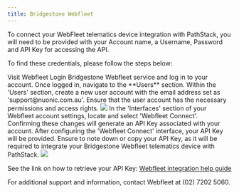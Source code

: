 ```yaml
---
title: Bridgestone Webfleet
---
```


To connect your WebFleet telematics device integration with PathStack, you will need to be provided with your Account name, a Username, Password and API Key for accessing the API. 


To find these credentials, please follow the steps below:

<Steps>

  <Step title = "Login to your Webfleet account">
Visit Webfleet Login Bridgestone Webfleet service and log in to your account. Once logged in, navigate to the **Users** section.
  </Step>

  <Step title="Create a new user for PathStack">
   Within the 'Users' section, create a new user account with the email address set as 'support@nuonic.com.au'. Ensure that the user account has the necessary permissions and access rights.

  <img src="images/Integration-guides/wf_1.png" />

  </Step>
<Step title="Configure Webfleet Connect interface">
   In the 'Interfaces' section of your Webfleet account settings, locate and select 'Webfleet Connect'. Confirming these changes will generate an API Key associated with your account.

  </Step>
  <Step title="Retrieve your credentials">
  After configuring the 'Webfleet Connect' interface, your API Key will be provided. Ensure to note down or copy your API Key, as it will be required to integrate your Bridgestone Webfleet telematics device with PathStack.
<img src="images/Integration-guides/wf_2.png" />

See the link on how to retrieve your API Key:
[Webfleet integration help guide](https://www.webfleet.com/en_gb/webfleet/partners/integration/developer-resources/#apikey)

</Step>
</Steps>


<Warning>For additional support and information, contact Webfleet at (02) 7202 5060.</Warning>
